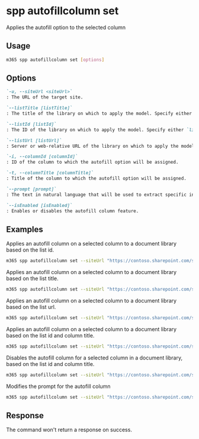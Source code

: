 
# spp autofillcolumn set

Applies the autofill option to the selected column

## Usage

```sh
m365 spp autofillcolumn set [options]
```

## Options

```md definition-list
`-u, --siteUrl <siteUrl>`
: The URL of the target site.

`--listTitle [listTitle]`
: The title of the library on which to apply the model. Specify either `listTitle`, `listId`, or `listUrl` but not multiple.

`--listId [listId]`
: The ID of the library on which to apply the model. Specify either `listTitle`, `listId`, or `listUrl` but not multiple.

`--listUrl [listUrl]`
: Server or web-relative URL of the library on which to apply the model. Specify either `listTitle`, `listId`, or `listUrl` but not multiple.

`-i, --columnId [columnId]`
: ID of the column to which the autofill option will be assigned.

`-t, --columnTitle [columnTitle]`
: Title of the column to which the autofill option will be assigned.

`--prompt [prompt]`
: The text in natural language that will be used to extract specific information or generate information from files within a SharePoint library.

`--isEnabled [isEnabled]`
: Enables or disables the autofill column feature.
```

<Global />

## Examples

Applies an autofill column on a selected column to a document library based on the list id.

```sh
m365 spp autofillcolumn set --siteUrl "https://contoso.sharepoint.com/sites/mainSite" --listId "7645e69d-21fb-4a24-a17a-9bdfa7cb63dc" --columnId "1045e69d-21fb-4214-a25a-9bdfa7cb63a2" --prompt "Write a 2-line summary of the document"
```

Applies an autofill column on a selected column to a document library based on the list title.

```sh
m365 spp autofillcolumn set --siteUrl "https://contoso.sharepoint.com/sites/mainSite" --listTitle "Documents" --columnId "1045e69d-21fb-4214-a25a-9bdfa7cb63a2" --prompt "Write a 2-line summary of the document"
```

Applies an autofill column on a selected column to a document library based on the list url.

```sh
m365 spp autofillcolumn set --siteUrl "https://contoso.sharepoint.com/sites/mainSite" --listUrl '/Shared Documents' --columnId "1045e69d-21fb-4214-a25a-9bdfa7cb63a2" --prompt "Write a 2-line summary of the document"
```

Applies an autofill column on a selected column to a document library based on the list id and column title.

```sh
m365 spp autofillcolumn set --siteUrl "https://contoso.sharepoint.com/sites/mainSite" --listId "7645e69d-21fb-4a24-a17a-9bdfa7cb63dc" --columnTitle "ColumnTitle" --prompt "Write a 2-line summary of the document"
```

Disables the autofill column for a selected column in a document library, based on the list id and column title.

```sh
m365 spp autofillcolumn set --siteUrl "https://contoso.sharepoint.com/sites/mainSite" --listId "7645e69d-21fb-4a24-a17a-9bdfa7cb63dc" --columnTitle "ColumnTitle" --isEnabled false
```

Modifies the prompt for the autofill column

```sh
m365 spp autofillcolumn set --siteUrl "https://contoso.sharepoint.com/sites/mainSite" --listId "7645e69d-21fb-4a24-a17a-9bdfa7cb63dc" --columnTitle "ColumnTitle" --isEnabled true --prompt "Write a 1-line summary of the document"
```

## Response

The command won't return a response on success.
